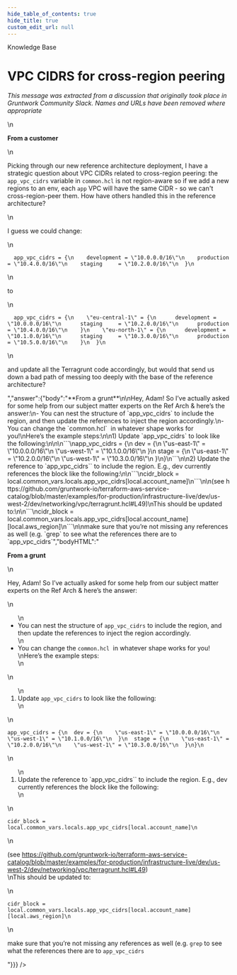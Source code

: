 ```yaml
---
hide_table_of_contents: true
hide_title: true
custom_edit_url: null
---
```



<CenterLayout>
<span className="title">Knowledge Base</span>
<h1>VPC CIDRS for cross-region peering</h1>
<GitHub discussion={{"id":"MDEwOkRpc2N1c3Npb24zNTQzNDAz","number":13,"author":{"login":"gruntwork-support"},"title":"VPC CIDRS for cross-region peering","body":"_This message was extracted from a discussion that originally took place in Gruntwork Community Slack. Names and URLs have been removed where appropriate_\n\n**From a customer**\n\nPicking through our new reference architecture deployment, I have a strategic question about VPC CIDRs related to cross-region peering:  the `app_vpc_cidrs` variable in `common.hcl` is not region-aware so if we add a new regions to an env, each `app` VPC will have the same CIDR - so we can't cross-region-peer them. How have others handled this in the reference architecture?\n\nI guess we could change:\n\n\n```\n  app_vpc_cidrs = {\n    development = \"10.0.0.0/16\"\n    production  = \"10.4.0.0/16\"\n    staging     = \"10.2.0.0/16\"\n  }\n```\n\nto\n\n\n```\n  app_vpc_cidrs = {\n    \"eu-central-1\" = {\n      development = \"10.0.0.0/16\"\n      staging     = \"10.2.0.0/16\"\n      production  = \"10.4.0.0/16\"\n    }\n    \"eu-north-1\" = {\n      development = \"10.1.0.0/16\"\n      staging     = \"10.3.0.0/16\"\n      production  = \"10.5.0.0/16\"\n    }\n  }\n```\n\nand update all the Terragrunt code accordingly, but would that send us down a bad path of messing too deeply with the base of the reference architecture?","bodyHTML":"<p dir=\"auto\"><em>This message was extracted from a discussion that originally took place in Gruntwork Community Slack. Names and URLs have been removed where appropriate</em></p>\n<p dir=\"auto\"><strong>From a customer</strong></p>\n<p dir=\"auto\">Picking through our new reference architecture deployment, I have a strategic question about VPC CIDRs related to cross-region peering:  the <code class=\"notranslate\">app_vpc_cidrs</code> variable in <code class=\"notranslate\">common.hcl</code> is not region-aware so if we add a new regions to an env, each <code class=\"notranslate\">app</code> VPC will have the same CIDR - so we can't cross-region-peer them. How have others handled this in the reference architecture?</p>\n<p dir=\"auto\">I guess we could change:</p>\n<div class=\"snippet-clipboard-content notranslate position-relative overflow-auto\" data-snippet-clipboard-copy-content=\"  app_vpc_cidrs = {\n    development = &quot;10.0.0.0/16&quot;\n    production  = &quot;10.4.0.0/16&quot;\n    staging     = &quot;10.2.0.0/16&quot;\n  }\"><pre class=\"notranslate\"><code>  app_vpc_cidrs = {\n    development = \"10.0.0.0/16\"\n    production  = \"10.4.0.0/16\"\n    staging     = \"10.2.0.0/16\"\n  }\n</code></pre></div>\n<p dir=\"auto\">to</p>\n<div class=\"snippet-clipboard-content notranslate position-relative overflow-auto\" data-snippet-clipboard-copy-content=\"  app_vpc_cidrs = {\n    &quot;eu-central-1&quot; = {\n      development = &quot;10.0.0.0/16&quot;\n      staging     = &quot;10.2.0.0/16&quot;\n      production  = &quot;10.4.0.0/16&quot;\n    }\n    &quot;eu-north-1&quot; = {\n      development = &quot;10.1.0.0/16&quot;\n      staging     = &quot;10.3.0.0/16&quot;\n      production  = &quot;10.5.0.0/16&quot;\n    }\n  }\"><pre class=\"notranslate\"><code>  app_vpc_cidrs = {\n    \"eu-central-1\" = {\n      development = \"10.0.0.0/16\"\n      staging     = \"10.2.0.0/16\"\n      production  = \"10.4.0.0/16\"\n    }\n    \"eu-north-1\" = {\n      development = \"10.1.0.0/16\"\n      staging     = \"10.3.0.0/16\"\n      production  = \"10.5.0.0/16\"\n    }\n  }\n</code></pre></div>\n<p dir=\"auto\">and update all the Terragrunt code accordingly, but would that send us down a bad path of messing too deeply with the base of the reference architecture?</p>","answer":{"body":"**From a grunt**\n\nHey, Adam! So I’ve actually asked for some help from our subject matter experts on the Ref Arch &amp; here’s the answer:\n- You can nest the structure of `app_vpc_cidrs` to include the region, and then update the references to inject the region accordingly.\n- You can change the `common.hcl`  in whatever shape works for you!\nHere’s the example steps:\n\n1) Update `app_vpc_cidrs` to look like the following:\n\n\n```\napp_vpc_cidrs = {\n  dev = {\n    \"us-east-1\" = \"10.0.0.0/16\"\n    \"us-west-1\" = \"10.1.0.0/16\"\n  }\n  stage = {\n    \"us-east-1\" = \"10.2.0.0/16\"\n    \"us-west-1\" = \"10.3.0.0/16\"\n  }\n}\n```\n\n2) Update the reference to `app_vpc_cidrs`` to include the region. E.g., dev currently references the block like the following:\n\n```\ncidr_block = local.common_vars.locals.app_vpc_cidrs[local.account_name]\n```\n\n(see https://github.com/gruntwork-io/terraform-aws-service-catalog/blob/master/examples/for-production/infrastructure-live/dev/us-west-2/dev/networking/vpc/terragrunt.hcl#L49)\nThis should be updated to:\n\n```\ncidr_block = local.common_vars.locals.app_vpc_cidrs[local.account_name][local.aws_region]\n```\n\nmake sure that you’re not missing any references as well (e.g. `grep` to see what the references there are to `app_vpc_cidrs`","bodyHTML":"<p dir=\"auto\"><strong>From a grunt</strong></p>\n<p dir=\"auto\">Hey, Adam! So I’ve actually asked for some help from our subject matter experts on the Ref Arch &amp; here’s the answer:</p>\n<ul dir=\"auto\">\n<li>You can nest the structure of <code class=\"notranslate\">app_vpc_cidrs</code> to include the region, and then update the references to inject the region accordingly.</li>\n<li>You can change the <code class=\"notranslate\">common.hcl</code>  in whatever shape works for you!<br>\nHere’s the example steps:</li>\n</ul>\n<ol dir=\"auto\">\n<li>Update <code class=\"notranslate\">app_vpc_cidrs</code> to look like the following:</li>\n</ol>\n<div class=\"snippet-clipboard-content notranslate position-relative overflow-auto\" data-snippet-clipboard-copy-content=\"app_vpc_cidrs = {\n  dev = {\n    &quot;us-east-1&quot; = &quot;10.0.0.0/16&quot;\n    &quot;us-west-1&quot; = &quot;10.1.0.0/16&quot;\n  }\n  stage = {\n    &quot;us-east-1&quot; = &quot;10.2.0.0/16&quot;\n    &quot;us-west-1&quot; = &quot;10.3.0.0/16&quot;\n  }\n}\"><pre class=\"notranslate\"><code>app_vpc_cidrs = {\n  dev = {\n    \"us-east-1\" = \"10.0.0.0/16\"\n    \"us-west-1\" = \"10.1.0.0/16\"\n  }\n  stage = {\n    \"us-east-1\" = \"10.2.0.0/16\"\n    \"us-west-1\" = \"10.3.0.0/16\"\n  }\n}\n</code></pre></div>\n<ol start=\"2\" dir=\"auto\">\n<li>Update the reference to `app_vpc_cidrs`` to include the region. E.g., dev currently references the block like the following:</li>\n</ol>\n<div class=\"snippet-clipboard-content notranslate position-relative overflow-auto\" data-snippet-clipboard-copy-content=\"cidr_block = local.common_vars.locals.app_vpc_cidrs[local.account_name]\"><pre class=\"notranslate\"><code>cidr_block = local.common_vars.locals.app_vpc_cidrs[local.account_name]\n</code></pre></div>\n<p dir=\"auto\">(see <a href=\"https://github.com/gruntwork-io/terraform-aws-service-catalog/blob/master/examples/for-production/infrastructure-live/dev/us-west-2/dev/networking/vpc/terragrunt.hcl#L49\">https://github.com/gruntwork-io/terraform-aws-service-catalog/blob/master/examples/for-production/infrastructure-live/dev/us-west-2/dev/networking/vpc/terragrunt.hcl#L49</a>)<br>\nThis should be updated to:</p>\n<div class=\"snippet-clipboard-content notranslate position-relative overflow-auto\" data-snippet-clipboard-copy-content=\"cidr_block = local.common_vars.locals.app_vpc_cidrs[local.account_name][local.aws_region]\"><pre class=\"notranslate\"><code>cidr_block = local.common_vars.locals.app_vpc_cidrs[local.account_name][local.aws_region]\n</code></pre></div>\n<p dir=\"auto\">make sure that you’re not missing any references as well (e.g. <code class=\"notranslate\">grep</code> to see what the references there are to <code class=\"notranslate\">app_vpc_cidrs</code></p>"}}} />

</CenterLayout>
  

<!-- ##DOCS-SOURCER-START
{
  "sourcePlugin": "github-discussions",
  "hash": "91b9385c72241bd2f4b241c9e59eae10"
}
##DOCS-SOURCER-END -->
